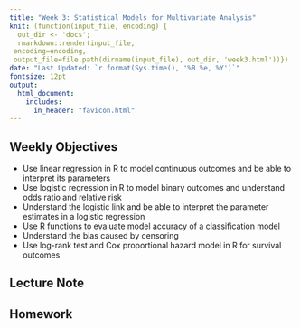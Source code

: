 ```yaml
---
title: "Week 3: Statistical Models for Multivariate Analysis"
knit: (function(input_file, encoding) {
  out_dir <- 'docs';
  rmarkdown::render(input_file,
 encoding=encoding,
 output_file=file.path(dirname(input_file), out_dir, 'week3.html'))})
date: "Last Updated: `r format(Sys.time(), '%B %e, %Y')`"
fontsize: 12pt
output: 
  html_document:
    includes:
      in_header: "favicon.html"
---
```


## Weekly Objectives

  * Use linear regression in R to model continuous outcomes and be able to interpret its parameters
  * Use logistic regression in R to model binary outcomes and understand odds ratio and relative risk
  * Understand the logistic link and be able to interpret the parameter estimates in a logistic regression
  * Use R functions to evaluate model accuracy of a classification model
  * Understand the bias caused by censoring 
  * Use log-rank test and Cox proportional hazard model in R for survival outcomes
  
## Lecture Note


## Homework
